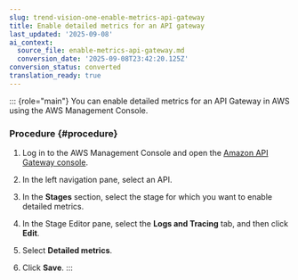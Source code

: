 ```yaml
---
slug: trend-vision-one-enable-metrics-api-gateway
title: Enable detailed metrics for an API gateway
last_updated: '2025-09-08'
ai_context:
  source_file: enable-metrics-api-gateway.md
  conversion_date: '2025-09-08T23:42:20.125Z'
conversion_status: converted
translation_ready: true
---
```


::: {role="main"}
You can enable detailed metrics for an API Gateway in AWS using the AWS Management Console.

### Procedure {#procedure}

1.  Log in to the AWS Management Console and open the [Amazon API Gateway console](https://console.aws.amazon.com/apigateway).

2.  In the left navigation pane, select an API.

3.  In the **Stages** section, select the stage for which you want to enable detailed metrics.

4.  In the Stage Editor pane, select the **Logs and Tracing** tab, and then click **Edit**.

5.  Select **Detailed metrics**.

6.  Click **Save**.
:::

